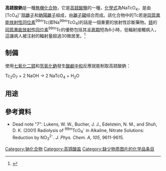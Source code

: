 {{noteTA
|T=zh-hans:高锝酸钠;zh-hk:高鍀酸鈉;zh-tw:過鎝酸鈉;
|1=zh-hans:锝;zh-hk:鍀;zh-tw:鎝;
}}
{{chembox
| verifiedrevid = 412782093
| ImageFile = Sodium-pertechnetate-2D.png
| ImageSize =
| IUPACName = Sodium technetate(VII)
| OtherNames = 高鎝酸鈉
| Section1 = {{Chembox Identifiers
| CASNo =13718-28-0
| CASNo_Ref = {{cascite|correct|CAS}}
| CASNo1 = 23288-60-0

| CASNo1_Ref = {{cascite|correct|CAS}}
| CASNo1_Comment = <sup>99</sup>Tc
| CASNo2 = 114528-23-3
| CASNo2_Ref = {{cascite|correct|CAS}}
| CASNo2_Comment = 四水
| PubChem =
| SMILES = [Na+].[O-][Tc](=O)(=O)=O
  }}
| Section2 = {{Chembox Properties
| Formula = NaTcO<sub>4</sub>
| MolarMass = 169.89
| Appearance = 白色或淡粉色固體
| Density =
| MeltingPt =
| BoilingPt =
| Solubility = 可溶
  }}
| Section3 = {{Chembox Hazards
| MainHazards =
| FlashPt =
| Autoignition =
  }}
| Section8 = {{Chembox Related
| OtherAnions = [[過錳酸鈉|過錳酸鈉]]; [[過錸酸鈉|過錸酸鈉]]
| OtherCations = [[過錳酸銨|過錳酸銨]]
| OtherFunctn =
| Function =
| OtherCpds = [[七氧化二鎝|七氧化二鎝]]}}
}}
'''高鎝酸鈉'''是一種[[無機化合物|無機化合物]]，它是[[高鎝酸鹽|高鎝酸鹽]]的一種，[[化學式|化學式]]為NaTcO<sub>4</sub>，是由[TcO<sub>4</sub>]<sup><nowiki>−</nowiki></sup>[[陰離子|陰離子]]和[[鈉|鈉]][[陽離子|陽離子]]組成，由[[離子鍵|離子鍵]]结合而成。該化合物中的Tc若是[[同質異能素|同質異能]][[放射性同位素|放射性同位素]]<sup>99m</sup>Tc(即Na<sup>99m</sup>TcO<sub>4</sub>)的話是一個重要的放射性診斷藥物。[[鎝|鎝]]的[[同質異能素|同質異能]][[放射性同位素|放射性同位素]]<sup>99m</sup>Tc的優勢包括其[[半衰期|半衰期]]短為6小時，低輻射接觸病人，這讓病人被注射的輻射量超過30微居里。<ref name=schwochau>{{cite journal | author = Schwochau, K. | year = 1994 | title = Technetium Radiopharmaceuticals-Fundamentals, Synthesis, Structure, and Development | journal = [[Angew._Chem._Int._Ed._Engl.|Angew. Chem. Int. Ed. Engl.]] | volume = 33 | pages = 2258–2267 | doi = 10.1002/anie.199422581 | issue = 22}}</ref>

== 制備 ==
使用[[七氧化二鎝|七氧化二鎝]]和[[氫氧化鈉|氫氧化鈉]]發生[[酸鹼中和|酸鹼中和]]反應就能制取高鎝酸鈉：

Tc<sub>2</sub>O<sub>7</sub> + 2 NaOH → 2 NaTcO<sub>4</sub> + H<sub>2</sub>O

== 用途 ==

== 參考資料 ==
{{Reflist}}

* Dead note "7": Lukens, W. W., Bucher, J. J., Edelstein, N. M., and Shuh, D. K. (2001) Radiolysis of <sup>99m</sup>TcO<sub>4</sub><sup>-</sup> in Alkaline, Nitrate Solutions: Reduction by NO<sub>3</sub><sup>2-</sup>. ''J. Phys. Chem. A,'' ''105'', 9611-9615.

{{锝化合物}}

[[Category:钠化合物|Category:钠化合物]]
[[Category:高锝酸盐|Category:高锝酸盐]]
[[Category:缺少物质图片的化学品条目|Category:缺少物质图片的化学品条目]]


{{inorganic-compound-stub}}